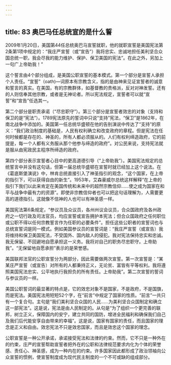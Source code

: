 ```yaml
---
---
---
```

title: 83 奥巴马任总统宣的是什么誓
---




2009年1月20日，美国第44任总统奥巴马宣誓就职，他的就职宣誓是美国宪法第2条第1项中规定的：“我庄严宣誓（或“宣告”）我将忠实、忠诚地担任美利坚合众国总统一职，我会尽我的能力维护、保护、保卫美国的宪法”。在此之外，另加上一句广上帝助我！”

这个誓言由4个部分组成，是美国公职宣誓的基本模式。第一个部分是宣誓人承担个人责任。“宣誓”（oath)—词原本有宗教含义，指的是由神来见证宣誓者的诚意和誓言的真实。在美国，有的宗教群体，如基督教的贵格派，反对对神发誓。还有的人则信奉其他宗教，或者是无神论者。所以宪法规定，宣誓者可以就“宣誓”和“宣告”任选其一。

第二个部分是职责承诺（“尽忠职守”）。第三个部分是宣誓者效忠的对象（支持和保卫的是“宪法”）。1789宪法原先的誓词中只说“支持”宪法，“保卫”是1862年，在南北战争中添加的。美国第一任总统华盛顿在他的告别演说中传达了“支持”的原义：“我们政治制度的基础是，人民有权利确立和改变政府的章程。但是宪法在任何时候都是存在的、神圣的，所有人都必须服从的。人们有权利缔造政府，它的前提是，每一个人都有义务服从那个他参与缔造的政府”。对公民来说，支持宪法就是服从由宪政民主程序所缔造的政府。

第四个部分表示宣誓者心目中的更高道德引导（“上帝助我”）。美国宪法规定的总统誓言中并没有这句话，但第一届总统华盛顿在宣誓时就已经加上这个说法。在《葛底斯堡演说》中，林肯总统直接引入了神圣指引的观念，“这个国家，在上帝的指引下，可以获得自由的新生”。1953年，艾森豪威尔总统这样解释“在上帝的指引下我们以此来肯定在美国传统和未来中的超然宗教信仰……使之成为国家在和平与战争中最有力的资源”。即使非宗教信仰者也可以把这句话理解为，人需要更高的道德指引。这就像不信神的人也可以有神圣感一样。

美国宪法第6条规定，“参议员及众议员，各州州议会议员，合众国政府及各州政府之一切行政及司法官员，均应宣誓或宣告拥护本宪法；但合众国政府之任何职位或公职不得以任何宗教誓言作为任职的必要条件”。担任这些公职者的宣誓词也与总统宣誓词是同一模式。例如美国参议员的宣誓词是：“我庄严宣誓（或宣告）我将维持和保卫美国宪法，不受国外、国内敌人的侵犯。我对宪法保持忠实和忠诚。我无保留、不回避地自愿承担这一义务。我将对自己的职务尽忠职守。上帝助我”。“无保留地自愿承担”表示的是荣誉感。

美国联邦法官的公职宣誓分为两部分，因此需要做两次宣誓。第一次宣誓是：“某某庄严宣誓（或宣告）对所有的人都秉持正义，无论贫、富皆有平等权利。我将遵照美国宪法忠实、公平地执行我担负的所有责任。上帝助我”。第二次宣誓的誓词与参议员的一样。

美国公职誓词的最显著的特点是，它的效忠对象不是国家，不是政府，不是国旗，而是宪法。美国宪法用短短52个字，在“前言”中规定了国家的性质。“前言”一共只有一个复合句。主句是“我们美利坚合众国的人民……为美利坚合众国制定和确立这一部宪法”。这是说，宪法是由人民制定的。从句是“为了组织一个更完善的联邦，树立正义，保障国内的安宁，建立共同的国防，增进全民福利和确保我们自己及我们后代能安享自由带来的幸福”。这是说，国家有国家的责任，而且国家的理念是正义和自由。效忠宪法不只是效忠国家，而且是效忠这个国家的理念。

公职宣誓是一种公开承诺，承诺接受宪法和法律的约束。然而，它不只是一种外在的约束，庄严的宣誓帮助宣誓者把外在的公职和法律规范要求内化为个体的荣誉感、责任心、神圣感，成为一种内在的约束。许多国家因此都形成了政治领袖向公众宣誓的惯例，使宣誓制度成为现代民主制度的一个不可或缺的组成部分。